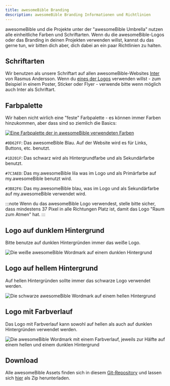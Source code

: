 ```yaml
---
title: awesomeBible Branding
description: awesomeBible Branding Informationen und Richtlinien
---
```

awesomeBible und die Projekte unter der "awesomeBible Umbrella" nutzen alle einheitliche Farben und Schriftarten.
Wenn du die awesomeBible-Logos oder das Branding in deinen Projekten verwenden willst, kannst du das gerne tun, wir bitten dich aber, dich dabei an ein paar Richtlinien zu halten.

## Schriftarten
Wir benutzen als unsere Schriftart auf allen awesomeBible-Websites [Inter](https://rsms.me/inter/) von Rasmus Andersson. Wenn du [eines der Logos](https://codeberg.org/awesomeBible/assets) verwenden willst - zum Beispiel in einem Poster, Sticker oder Flyer - verwende bitte wenn möglich auch Inter als Schriftart.

## Farbpalette
Wir haben nicht wirlich eine "feste" Farbpalette - es können immer Farben hinzukommen, aber dass sind so ziemlich die Basics:

[![Eine Farbpalette der in awesomeBible verwendeten Farben](../../../assets/branding/palette.png)](https://coolors.co/0d62ff-1d201f-7c3aed-3b82f6)

``#0D62FF``: Das awesomeBible Blau. Auf der Website wird es für Links, Buttons, etc. benutzt.

``#1D201F``: Das schwarz wird als Hintergrundfarbe und als Sekundärfarbe benutzt.

``#7C3AED``: Das my.awesomeBible lila was im Logo und als Primärfarbe auf my.awesomeBible benutzt wird.

``#3B82F6``: Das my.awesomeBible blau, was im Logo und als Sekundärfarbe auf my.awesomeBible verwendet wird. 

:::note
Wenn du das awesomeBible Logo verwendest, stelle bitte sicher, dass mindestens 37 Pixel in alle Richtungen Platz ist, damit das Logo "Raum zum Atmen" hat.
:::

## Logo auf dunklem Hintergrund
Bitte benutze auf dunklen Hintergründen immer das weiße Logo.

![Die weiße awesomeBible Wordmark auf einem dunklen Hintergrund](../../../assets/branding/darkbg_wordmark.png)

## Logo auf hellem Hintergrund
Auf hellen Hintergründen sollte immer das schwarze Logo verwendet werden.

![Die schwarze awesomeBible Wordmark auf einem hellen Hintergrund](../../../assets/branding/lightbg_wordmark.png)

## Logo mit Farbverlauf
Das Logo mit Farbverlauf kann sowohl auf hellen als auch auf dunklen Hintergründen verwendet werden.

![Die awesomeBible Wordmark mit einem Farbverlauf, jeweils zur Hälfte auf einem hellen und einem dunklen Hintergrund](../../../assets/branding/mixedbg_gradient.png)

## Download
Alle awesomeBible Assets finden sich in diesem [Git-Repository](https://codeberg.org/awesomeBible/assets) und lassen sich [hier](https://codeberg.org/awesomeBible/assets/archive/main.zip) als Zip herunterladen.
